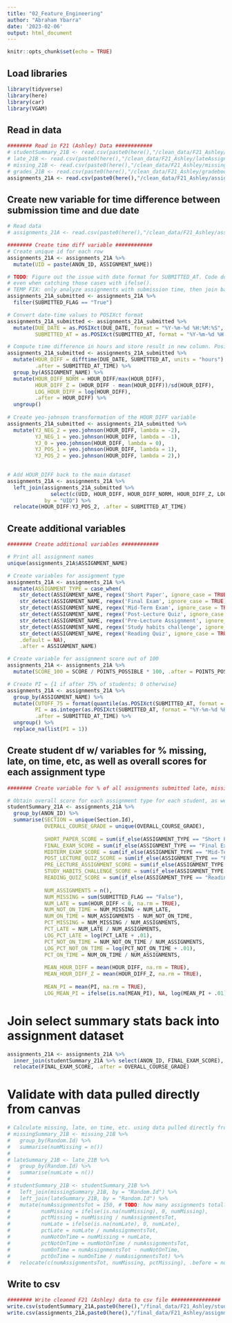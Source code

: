 ```yaml
---
title: "02_Feature_Engineering"
author: "Abraham Ybarra"
date: '2023-02-06'
output: html_document
---
```


```r
knitr::opts_chunk$set(echo = TRUE)
```

## Load libraries

```r
library(tidyverse)
library(here)
library(car)
library(VGAM)
```

## Read in data

```r
######## Read in F21 (Ashley) Data ############
# studentSummary_21B <- read.csv(paste0(here(),"/clean_data/F21_Ashley/studentSummary.csv"), header = TRUE)
# late_21B <- read.csv(paste0(here(),"/clean_data/F21_Ashley/lateAssignments.csv"), header = TRUE)
# missing_21B <- read.csv(paste0(here(),"/clean_data/F21_Ashley/missingAssignments.csv"), header = TRUE)
# grades_21B <- read.csv(paste0(here(),"/clean_data/F21_Ashley/gradebook.csv"), header = TRUE)
assignments_21A <- read.csv(paste0(here(),"/clean_data/F21_Ashley/assignments.csv"), header = TRUE, numerals = "no.loss")
```

## Create new variable for time difference between submission time and due date

```r
# Read data
# assignments_21A <- read.csv(paste0(here(),"/clean_data/F21_Ashley/assignments.csv"), header = TRUE, numerals = "no.loss")

######## Create time diff variable ############
# Create unique id for each row
assignments_21A <- assignments_21A %>%
  mutate(UID = paste(ANON_ID, ASSIGNMENT_NAME))

# TODO: Figure out the issue with date format for SUBMITTED_AT. Code does not work when SUBMITTED_AT is empty (i.e. no submission)
# even when catching those cases with ifelse(). 
# TEMP FIX: only analyze assignments with submission time, then join back to full dataset
assignments_21A_submitted <- assignments_21A %>%
  filter(SUBMITTED_FLAG == "True")

# Convert date-time values to POSIXct format
assignments_21A_submitted <- assignments_21A_submitted %>%
  mutate(DUE_DATE = as.POSIXct(DUE_DATE, format = "%Y-%m-%d %H:%M:%S", tz = "GMT"),
         SUBMITTED_AT = as.POSIXct(SUBMITTED_AT, format = "%Y-%m-%d %H:%M:%S", tz = "GMT"))

# Compute time difference in hours and store result in new column. Positive means early, negative means late
assignments_21A_submitted <- assignments_21A_submitted %>%
  mutate(HOUR_DIFF = difftime(DUE_DATE, SUBMITTED_AT, units = "hours") %>% as.numeric(),
         .after = SUBMITTED_AT_TIME) %>%
  group_by(ASSIGNMENT_NAME) %>%
  mutate(HOUR_DIFF_NORM = HOUR_DIFF/max(HOUR_DIFF),
         HOUR_DIFF_Z = (HOUR_DIFF - mean(HOUR_DIFF))/sd(HOUR_DIFF),
         LOG_HOUR_DIFF = log(HOUR_DIFF),
         .after = HOUR_DIFF) %>%
  ungroup()
  
# Create yeo-johnson transformation of the HOUR_DIFF variable
assignments_21A_submitted <- assignments_21A_submitted %>%
  mutate(YJ_NEG_2 = yeo.johnson(HOUR_DIFF, lambda = -2),
         YJ_NEG_1 = yeo.johnson(HOUR_DIFF, lambda = -1),
         YJ_0 = yeo.johnson(HOUR_DIFF, lambda = 0),
         YJ_POS_1 = yeo.johnson(HOUR_DIFF, lambda = 1),
         YJ_POS_2 = yeo.johnson(HOUR_DIFF, lambda = 2),)
  

# Add HOUR_DIFF back to the main dataset
assignments_21A <- assignments_21A %>%
  left_join(assignments_21A_submitted %>% 
              select(c(UID, HOUR_DIFF, HOUR_DIFF_NORM, HOUR_DIFF_Z, LOG_HOUR_DIFF, YJ_NEG_2, YJ_NEG_1, YJ_0, YJ_POS_1, YJ_POS_2)), 
            by = "UID") %>%
  relocate(HOUR_DIFF:YJ_POS_2, .after = SUBMITTED_AT_TIME)
```

## Create additional variables

```r
######## Create additional variables ############

# Print all assignment names
unique(assignments_21A$ASSIGNMENT_NAME)

# Create variables for assignment type
assignments_21A <- assignments_21A %>%
  mutate(ASSIGNMENT_TYPE = case_when(
    str_detect(ASSIGNMENT_NAME, regex('Short Paper', ignore_case = TRUE)) ~ "Short Paper",
    str_detect(ASSIGNMENT_NAME, regex('Final Exam', ignore_case = TRUE)) ~ "Final Exam",
    str_detect(ASSIGNMENT_NAME, regex('Mid-Term Exam', ignore_case = TRUE)) ~ "Mid-Term Exam",
    str_detect(ASSIGNMENT_NAME, regex('Post-Lecture Quiz', ignore_case = TRUE)) ~ "Post-Lecture Quiz",
    str_detect(ASSIGNMENT_NAME, regex('Pre-Lecture Assignment', ignore_case = TRUE)) ~ "Pre-Lecture Assignment",
    str_detect(ASSIGNMENT_NAME, regex('Study habits challenge', ignore_case = TRUE)) ~ "Study Habits Challenge",
    str_detect(ASSIGNMENT_NAME, regex('Reading Quiz', ignore_case = TRUE)) ~ "Reading Quiz",
    .default = NA),
    .after = ASSIGNMENT_NAME)

# Create variable for assignment score out of 100
assignments_21A <- assignments_21A %>%
  mutate(SCORE_100 = SCORE / POINTS_POSSIBLE * 100, .after = POINTS_POSSIBLE)

# Create PI = {1 if after 75% of students; 0 otherwise} 
assignments_21A <- assignments_21A %>% 
  group_by(ASSIGNMENT_NAME) %>%
  mutate(CUTOFF_75 = format(quantile(as.POSIXct(SUBMITTED_AT, format = "%Y-%m-%d %H:%M:%S"), 0.75, na.rm = TRUE), "%Y-%m-%d %H:%M:%S"),
         PI = as.integer(as.POSIXct(SUBMITTED_AT, format = "%Y-%m-%d %H:%M:%S") >= as.POSIXct(CUTOFF_75, format = "%Y-%m-%d %H:%M:%S")),
         .after = SUBMITTED_AT_TIME) %>%
  ungroup() %>%
  replace_na(list(PI = 1))
```

## Create student df w/ variables for % missing, late, on time, etc, as well as overall scores for each assignment type

```r
######## Create variable for % of all assignments submitted late, missing, etc. ############

# Obtain overall score for each assignment type for each student, as well as missing/late stats
studentSummary_21A <- assignments_21A %>%
  group_by(ANON_ID) %>%
  summarise(SECTION = unique(Section.Id),
            OVERALL_COURSE_GRADE = unique(OVERALL_COURSE_GRADE),
            
            SHORT_PAPER_SCORE = sum(if_else(ASSIGNMENT_TYPE == "Short Paper", SCORE, NA), na.rm = TRUE) / sum(if_else(ASSIGNMENT_TYPE == "Short Paper", POINTS_POSSIBLE, NA), na.rm = TRUE) * 100,
            FINAL_EXAM_SCORE = sum(if_else(ASSIGNMENT_TYPE == "Final Exam", SCORE, NA), na.rm = TRUE) / sum(if_else(ASSIGNMENT_TYPE == "Final Exam", POINTS_POSSIBLE, NA), na.rm = TRUE) * 100,
            MIDTERM_EXAM_SCORE = sum(if_else(ASSIGNMENT_TYPE == "Mid-Term Exam", SCORE, NA), na.rm = TRUE) / sum(if_else(ASSIGNMENT_TYPE == "Mid-Term Exam", POINTS_POSSIBLE, NA), na.rm = TRUE) * 100,
            POST_LECTURE_QUIZ_SCORE = sum(if_else(ASSIGNMENT_TYPE == "Post-Lecture Quiz", SCORE, NA), na.rm = TRUE) / sum(if_else(ASSIGNMENT_TYPE == "Post-Lecture Quiz", POINTS_POSSIBLE, NA), na.rm = TRUE) * 100,
            PRE_LECTURE_ASSIGNMENT_SCORE = sum(if_else(ASSIGNMENT_TYPE == "Pre-Lecture Assignment", SCORE, NA), na.rm = TRUE) / sum(if_else(ASSIGNMENT_TYPE == "Pre-Lecture Assignment", POINTS_POSSIBLE, NA), na.rm = TRUE) * 100,
            STUDY_HABITS_CHALLENGE_SCORE = sum(if_else(ASSIGNMENT_TYPE == "Study Habits Challenge", SCORE, NA), na.rm = TRUE) / sum(if_else(ASSIGNMENT_TYPE == "Final Exam", POINTS_POSSIBLE, NA), na.rm = TRUE) * 100,
            READING_QUIZ_SCORE = sum(if_else(ASSIGNMENT_TYPE == "Reading Quiz", SCORE, NA), na.rm = TRUE) / sum(if_else(ASSIGNMENT_TYPE == "Reading Quiz", POINTS_POSSIBLE, NA), na.rm = TRUE) * 100,
            
            NUM_ASSIGNMENTS = n(),
            NUM_MISSING = sum(SUBMITTED_FLAG == "False"),
            NUM_LATE = sum(HOUR_DIFF < 0, na.rm = TRUE),
            NUM_NOT_ON_TIME = NUM_MISSING + NUM_LATE,
            NUM_ON_TIME = NUM_ASSIGNMENTS - NUM_NOT_ON_TIME,
            PCT_MISSING = NUM_MISSING / NUM_ASSIGNMENTS,
            PCT_LATE = NUM_LATE / NUM_ASSIGNMENTS,
            LOG_PCT_LATE = log(PCT_LATE + .01),
            PCT_NOT_ON_TIME = NUM_NOT_ON_TIME / NUM_ASSIGNMENTS,
            LOG_PCT_NOT_ON_TIME = log(PCT_NOT_ON_TIME + .01),
            PCT_ON_TIME = NUM_ON_TIME / NUM_ASSIGNMENTS,
            
            MEAN_HOUR_DIFF = mean(HOUR_DIFF, na.rm = TRUE),
            MEAN_HOUR_DIFF_Z = mean(HOUR_DIFF_Z, na.rm = TRUE),
            
            MEAN_PI = mean(PI, na.rm = TRUE),
            LOG_MEAN_PI = ifelse(is.na(MEAN_PI), NA, log(MEAN_PI + .01)))
```

# Join select summary stats back into assignment dataset

```r
assignments_21A <- assignments_21A %>%
  inner_join(studentSummary_21A %>% select(ANON_ID, FINAL_EXAM_SCORE), by = "ANON_ID") %>%
  relocate(FINAL_EXAM_SCORE, .after = OVERALL_COURSE_GRADE)
```


# Validate with data pulled directly from canvas

```r
# Calculate missing, late, on time, etc. using data pulled directly from canvas
# missingSummary_21B <- missing_21B %>%
#   group_by(Random.Id) %>%
#   summarise(numMissing = n())
# 
# lateSummary_21B <- late_21B %>%
#   group_by(Random.Id) %>%
#   summarise(numLate = n())
# 
# studentSummary_21B <- studentSummary_21B %>%
#   left_join(missingSummary_21B, by = "Random.Id") %>%
#   left_join(lateSummary_21B, by = "Random.Id") %>%
#   mutate(numAssignmentsTot = 150, # TODO: how many assignments total?
#          numMissing = ifelse(is.na(numMissing), 0, numMissing),
#          pctMissing = numMissing / numAssignmentsTot,
#          numLate = ifelse(is.na(numLate), 0, numLate),
#          pctLate = numLate / numAssignmentsTot,
#          numNotOnTime = numMissing + numLate,
#          pctNotOnTime = numNotOnTime / numAssignmentsTot,
#          numOnTime = numAssignmentsTot - numNotOnTime,
#          pctOnTime = numOnTime / numAssignmentsTot) %>%
#   relocate(c(numAssignmentsTot, numMissing, pctMissing), .before = numLate)
```

## Write to csv

```r
######## Write cleaned F21 (Ashley) data to csv file ################
write.csv(studentSummary_21A,paste0(here(),"/final_data/F21_Ashley/studentSummary.csv"), row.names = FALSE)
write.csv(assignments_21A,paste0(here(),"/final_data/F21_Ashley/assignments.csv"), row.names = FALSE)
```





